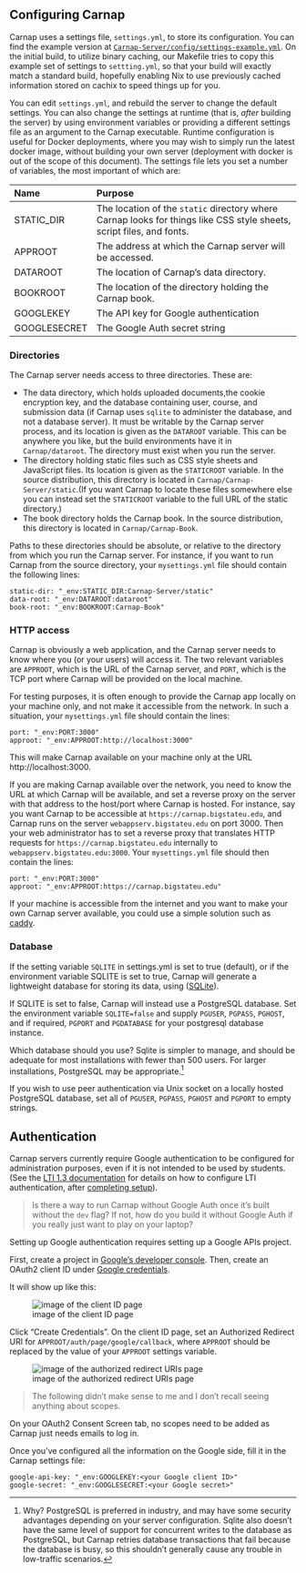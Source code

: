 ## Configuring Carnap

Carnap uses a settings file, `settings.yml`, to store its configuration. You
can find the example version at
[`Carnap-Server/config/settings-example.yml`](https://github.com/Carnap/Carnap/blob/master/Carnap-Server/config/settings-example.yml).
On the initial build, to utilize binary caching, our Makefile tries to copy
this example set of settings to `settting.yml`, so that your build will exactly
match a standard build, hopefully enabling Nix to use previously cached
information stored on cachix to speed things up for you.

You can edit `settings.yml`, and rebuild the server to change the default
settings. You can also change the settings at runtime (that is, *after*
building the server) by using environment variables or providing a different
settings file as an argument to the Carnap executable. Runtime configuration is
useful for Docker deployments, where you may wish to simply run the latest
docker image, without building your own server (deployment with docker is out
of the scope of this document). <!-- TODO: link to deployment guide --> The
settings file lets you set a number of variables, the most important of which
are:

Name                 Purpose
-------------------- --------
STATIC_DIR           The location of the `static` directory where Carnap looks for things like CSS style sheets, script files, and fonts.
APPROOT              The address at which the Carnap server will be accessed.
DATAROOT             The location of Carnap's data directory.
BOOKROOT             The location of the directory holding the Carnap book.
GOOGLEKEY            The API key for Google authentication
GOOGLESECRET         The Google Auth secret string
-------------------- --------

### Directories

The Carnap server needs access to three directories. These are:

- The data directory, which holds uploaded documents,the cookie
  encryption key, and the database containing user, course, and
  submission data (if Carnap uses `sqlite` to administer the database,
  and not a database server).  It must be writable by the Carnap
  server process, and its location is given as the `DATAROOT`
  variable. This can be anywhere you like, but the build environments
  have it in `Carnap/dataroot`. The directory must exist when you run
  the server.
- The directory holding static files such as CSS style sheets and
  JavaScript files. Its location is given as the `STATICROOT`
  variable. In the source distribution, this directory is located in
  `Carnap/Carnap-Server/static`.(If you want Carnap to locate these
  files somewhere else you can instead set the `STATICROOT` variable
  to the full URL of the static directory.)
- The book directory holds the Carnap book. In the source
  distribution, this directory is located in `Carnap/Carnap-Book`.

Paths to these directories should be absolute, or relative to the
directory from which you run the Carnap server.  For instance, if you
want to run Carnap from the source directory, your `mysettings.yml`
file should contain the following lines:
```
static-dir: "_env:STATIC_DIR:Carnap-Server/static"
data-root: "_env:DATAROOT:dataroot"
book-root: "_env:BOOKROOT:Carnap-Book"
```

### HTTP access

Carnap is obviously a web application, and the Carnap server needs to
know where you (or your users) will access it.  The two relevant
variables are `APPROOT`, which is the URL of the Carnap server, and
`PORT`, which is the TCP port where Carnap will be provided on the
local machine.

For testing purposes, it is often enough to provide the Carnap app
locally on your machine only, and not make it accessible from the
network.  In such a situation, your `mysettings.yml` file should
contain the lines:
```
port: "_env:PORT:3000"
approot: "_env:APPROOT:http://localhost:3000"
```
This will make Carnap available on your machine only at the URL
http://localhost:3000.

If you are making Carnap available over the network, you need to know
the URL at which Carnap will be available, and set a reverse proxy on
the server with that address to the host/port where Carnap is hosted.
For instance, say you want Carnap to be accessible at
`https://carnap.bigstateu.edu`, and Carnap runs on the server
`webappserv.bigstateu.edu` on port 3000. Then your web administrator
has to set a reverse proxy that translates HTTP requests for
`https://carnap.bigstateu.edu` internally to
`webappserv.bigstateu.edu:3000`. Your `mysettings.yml` file should
then contain the lines:
```
port: "_env:PORT:3000"
approot: "_env:APPROOT:https://carnap.bigstateu.edu"
```

If your machine is accessible from the internet and you want to make
your own Carnap server available, you could use a simple solution such
as [caddy](https://caddyserver.com/docs/quick-starts/reverse-proxy).

### Database

If the setting variable `SQLITE` in settings.yml is set to true (default), or
if the environment variable SQLITE is set to true, Carnap will generate
a lightweight database for storing its data, using ([SQLite](https://www.sqlite.org/)).

If SQLITE is set to false, Carnap will instead use a PostgreSQL database. Set
the environment variable `SQLITE=false` and supply `PGUSER`, `PGPASS`,
`PGHOST`, and if required, `PGPORT` and `PGDATABASE` for your postgresql
database instance.

Which database should you use? Sqlite is simpler to manage, and should be
adequate for most installations with fewer than 500 users. For larger
installations, PostgreSQL may be appropriate.[^1]

[^1]: Why? PostgreSQL is preferred in industry, and may have some security
advantages depending on your server configuration. Sqlite also doesn't have the
same level of support for concurrent writes to the database as PostgreSQL, but
Carnap retries database transactions that fail because the database is busy, so
this shouldn't generally cause any trouble in low-traffic scenarios.

If you wish to use peer authentication via Unix socket on a locally hosted
PostgreSQL database, set all of `PGUSER`, `PGPASS`, `PGHOST` and `PGPORT` to
empty strings.

## Authentication

Carnap servers currently require Google authentication to be
configured for administration purposes, even if it is not intended to
be used by students. (See the [LTI 1.3 documentation](lti.html) for
details on how to configure LTI authentication, after [completing
setup](#server-setup)).

> Is there a way to run Carnap without Google Auth once it's built
> without the `dev` flag?  If not, how do you build it without Google
> Auth if you really just want to play on your laptop?

Setting up Google authentication requires setting up a Google APIs project.

First, create a project in [Google's developer
console](https://console.developers.google.com/cloud-resource-manager).
Then, create an OAuth2 client ID under [Google
credentials](https://console.developers.google.com/apis/credentials).

It will show up like this:

![image of the client ID page](./images/google-creds.png)

Click "Create Credentials". On the client ID page, set an Authorized
Redirect URI for `APPROOT/auth/page/google/callback`, where `APPROOT`
should be replaced by the value of your `APPROOT` settings variable.

![image of the authorized redirect URIs page](./images/google-client-id.png)

> The following didn't make sense to me and I don't recall seeing
> anything about scopes.

On your OAuth2 Consent Screen tab, no scopes need to be added as Carnap just
needs emails to log in.

Once you've configured all the information on the Google side, fill it in the
Carnap settings file:
```
google-api-key: "_env:GOOGLEKEY:<your Google client ID>"
google-secret: "_env:GOOGLESECRET:<your Google secret>"
```
